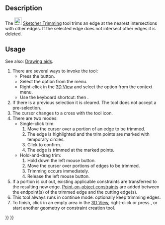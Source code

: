 <languages/>

{{Docnav
|[[Sketcher_CreateChamfer|Chamfer]]
|[[Sketcher_Split|Split Edge]]
|[[Sketcher_Workbench|Sketcher]]
|IconL=Sketcher_CreateChamfer.svg
|IconR=Sketcher_Split.svg
|IconC=Workbench_Sketcher.svg
}}

<div class="mw-translate-fuzzy">
{{GuiCommand/pt-br|Name=Sketcher Trimming|Name/pt-br=Sketcher Trimming|Workbenches=[[Sketcher Workbench/pt-br|Sketcher]], [[PartDesign Workbench/pt-br|PartDesign]]|Shortcut=T|MenuLocation=Sketch → Sketcher geometries → Trim edge}}
</div>

==Description==

The [[Image:Sketcher_Trimming.svg|24px]] [[Sketcher_Trimming|Sketcher Trimming]] tool trims an edge at the nearest intersections with other edges. If the selected edge does not intersect other edges it is deleted.

==Usage==

See also: [[Sketcher_Workbench#Drawing_aids|Drawing aids]].

# There are several ways to invoke the tool:
#* Press the {{Button|[[Image:Sketcher_Trimming.svg|16px]] [[Sketcher_Trimming|Trim Edge]]}} button.
#* Select the {{MenuCommand|Sketcher → Sketcher Tools → [[Image:Sketcher_Trimming.svg|16px]] Trim Edge}} option from the menu.
#* Right-click in the [[3D_View|3D View]] and select the {{MenuCommand|[[Image:Sketcher_Trimming.svg|16px]] Trim Edge}} option from the context menu.
#* Use the keyboard shortcut: {{KEY|G}} then {{KEY|T}}.
# If there is a previous selection it is cleared. The tool does not accept a pre-selection.
# The cursor changes to a cross with the tool icon.
# There are two modes:
#* Single-click trim:
#*# Move the cursor over a portion of an edge to be trimmed.
#*# The edge is highlighted and the trim points are marked with temporary circles.
#*# Click to confirm.
#*# The edge is trimmed at the marked points.
#* Hold-and-drag trim: {{Version|1.0}}
#*# Hold down the left mouse button.
#*# Move the cursor over portions of edges to be trimmed.
#*# Trimming occurs immediately.
#*# Release the left mouse button.
# If a portion is cut out, existing applicable constraints are transferred to the resulting new edge. [[Sketcher_ConstrainPointOnObject|Point-on-object constraints]] are added between the endpoint(s) of the trimmed edge and the cutting edge(s).
# This tool always runs in continue mode: optionally keep trimming edges.
# To finish, click in an empty area in the [[3D_View|3D View]], right-click or press {{KEY|Esc}}, or start another geometry or constraint creation tool.


{{Docnav
|[[Sketcher_CreateChamfer|Chamfer]]
|[[Sketcher_Split|Split Edge]]
|[[Sketcher_Workbench|Sketcher]]
|IconL=Sketcher_CreateChamfer.svg
|IconR=Sketcher_Split.svg
|IconC=Workbench_Sketcher.svg
}}

{{Sketcher_Tools_navi{{#translation:}}}}
{{Userdocnavi{{#translation:}}}}